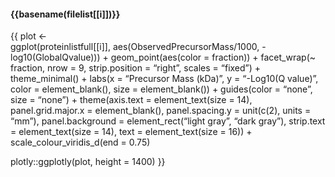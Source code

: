 #### {{basename(filelist[[i]])}}\n\n

  {{
plot <-  
  ggplot(proteinlistfull[[i]], aes(ObservedPrecursorMass/1000,
                                -log10(GlobalQvalue))) +
  geom_point(aes(color = fraction)) +
  facet_wrap(~ fraction, nrow = 9,
             strip.position = "right",
             scales = "fixed") +
  theme_minimal() +
  labs(x = "Precursor Mass (kDa)",
       y = "-Log10(Q value)",
       color = element_blank(),
       size = element_blank()) +
  guides(color = "none",
         size = "none") +
  theme(axis.text = element_text(size = 14),
        panel.grid.major.x = element_blank(),
        panel.spacing.y = unit(c(2), units = "mm"),
        panel.background = element_rect("light gray", "dark gray"),
        strip.text = element_text(size = 14),
        text = element_text(size = 16)) +
  scale_colour_viridis_d(end = 0.75)
  
  plotly::ggplotly(plot, height = 1400)
                                    }}
                     
\n\n